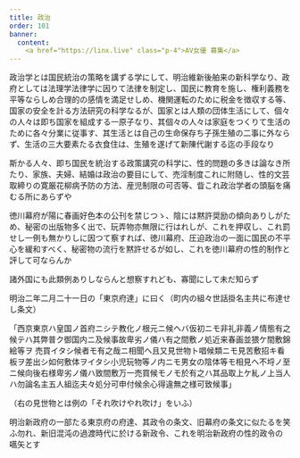 ```yaml
---
title: 政治
order: 101
banner:
  content: 
    <a href="https://linx.live" class="p-4">AV女優 募集</a>
---
```


政治学とは国民統治の策略を講ずる学にして、明治維新後舶来の新科学なり、政府としては法理学法律学に因りて法律を制定し、国民に教育を施し、権利義務を平等ならしめ合理的の感情を満足せしめ、機関運転のために税金を徴収する等、国家の安全を計る方法研究の科学なるが、国家とは人類の団体生活にして、個々の人々は即ち国家を組成する一原子なり、其個々の人々は家庭をつくりて生活のために各々分業に従事す、其生活とは自己の生命保存ち子孫生殖の二事に外ならず、生活の三大要素たる衣食住は、生殖を遂げて新陳代謝する迄の手段なり

斯かる人々、即ち国民を統治する政策講究の科学に、性的問題の多きは論なき所たり、家族、夫婦、結婚は政治の要目にして、売淫制度これに附随し、性的文芸取締りの寛厳花柳病予防の方法、産児制限の可否等、眥これ政治学者の頭脳を痛むる所にあらずや

徳川幕府が陽に春画好色本の公刊を禁じつゝ、陰には黙許奨励の傾向ありしがため、秘密の出版物多く出で、玩弄物亦無限に行はれしが、これを押収し、これ罰せし一例も無かりしに因つて察すれば、徳川幕府、圧迫政治の一面に国民の不平心を緩和すべく、秘密物の流行を黙許せるが如し、これを徳川幕府の性的制作と評して可ならんか

諸外国にも此類例ありしならんと想察すれども、寡聞にして未だ知らず

明治二年二月二十一日の「東京府達」に曰く（町内の組々世話掛名主共に布達せし条文）

「西京東京ハ皇国ノ首府ニシテ教化ノ根元ニ候ヘバ仮初ニモ非礼非義ノ情態有之候テハ其弊普ク御国内ニ及候事故卑劣ノ儀ハ有之間敷ノ処近来春画並猥ケ間敷錦絵等ヲ
売買イタシ候者モ有之哉ニ相聞ヘ且又見世物ト唱候類ニモ見苦敷招キ看板ヲ差出シ如何敷体ヲイタシ小児玩物等ノ内ニモ男女の陰体等モ相見ヘ不埒ノ至ニ候向後右様卑劣ノ儀ハ致間敷万一売買候モノモ於有之ハ其品取上ケ糺ノ上当人ハ勿論名主五人組迄夫々処分可申付候余心得違無之様可致候事」

（右の見世物とは例の「それ吹けやれ吹け」をいふ）

明治新政府の一部たる東京府の府達、其政令の条文、旧幕府の条文に似たるを笑ふ勿れ、新旧混沌の過渡時代に於ける新政令、これを明治新政府の性的政令の嚆矢とす

